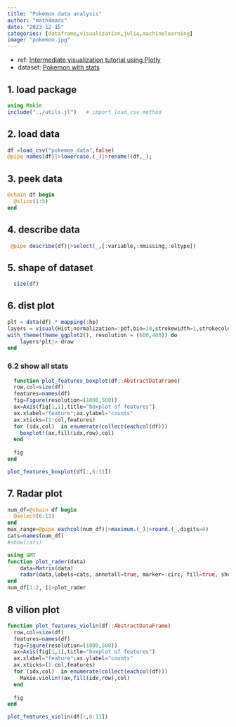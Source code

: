 ```yaml
---
title: "Pokemon data analysis"
author: "math4mads"
date: "2023-12-15"
categories: [dataframe,visualization,julia,machinelearning]
image: "pokemon.jpg"
---
```


:::{.callout-note title="info"}

- ref: [Intermediate visualization tutorial using Plotly](https://www.kaggle.com/code/thebrownviking20/intermediate-visualization-tutorial-using-plotly/notebook)
- dataset: [Pokemon with stats](https://www.kaggle.com/datasets/abcsds/pokemon)
:::

## 1. load package
```julia
using Makie
include("../utils.jl")   # import load_csv method

```
## 2. load data
```julia
df =load_csv("pokemon_data",false)
@pipe names(df)|>lowercase.(_)|>rename!(df,_);
```


## 3. peek data
```julia
@chain df begin
  @slice(1:5)
end
```

## 4. describe data
```julia
 @pipe describe(df)|>select(_,[:variable,:nmissing,:eltype])
```

## 5. shape of dataset
```julia
  size(df)
```

## 6. dist plot 

```julia
plt = data(df) * mapping(:hp)
layers = visual(Hist;normalization=:pdf,bin=10,strokewidth=1,strokecolor=:white) +visual(Density;color=(:green,0.3),strokewidth=1,strokecolor=:red)
with_theme(theme_ggplot2(), resolution = (600,400)) do
    layers*plt|> draw
end
```

### 6.2 show all stats
```julia
  function plot_features_boxplot(df::AbstractDataFrame)
  row,col=size(df)
  features=names(df)
  fig=Figure(resolution=(1000,500))
  ax=Axis(fig[1,1],title="boxplot of features")
  ax.xlabel="feature";ax.ylabel="counts"
  ax.xticks=(1:col,features)
  for (idx,col)  in enumerate(collect(eachcol(df)))
    boxplot!(ax,fill(idx,row),col)
  end
  
  fig
end

plot_features_boxplot(df[:,6:11])
```


## 7. Radar plot

```julia
num_df=@chain df begin
  @select(6:11)
end
max_range=@pipe eachcol(num_df)|>maximum.(_)|>round.(_,digits=0)
cats=names(num_df)
#show(cats)
```
```julia

using GMT
function plot_rader(data)
    data=Matrix(data)
    radar(data,labels=cats, annotall=true, marker=:circ, fill=true, show=true, axeslimts=max_range)
end
num_df[1:2,:]|>plot_rader
```

## 8 vilion plot
```julia
function plot_features_violin(df::AbstractDataFrame)
  row,col=size(df)
  features=names(df)
  fig=Figure(resolution=(1000,500))
  ax=Axis(fig[1,1],title="boxplot of features")
  ax.xlabel="feature";ax.ylabel="counts"
  ax.xticks=(1:col,features)
  for (idx,col)  in enumerate(collect(eachcol(df)))
    Makie.violin!(ax,fill(idx,row),col)
  end
  
  fig
end

plot_features_violin(df[:,6:11])
```





